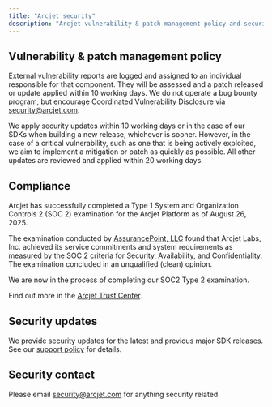 ```yaml
---
title: "Arcjet security"
description: "Arcjet vulnerability & patch management policy and security contact details."
---
```


## Vulnerability & patch management policy

External vulnerability reports are logged and assigned to an individual
responsible for that component. They will be assessed and a patch released or
update applied within 10 working days. We do not operate a bug bounty program,
but encourage Coordinated Vulnerability Disclosure via security@arcjet.com.

We apply security updates within 10 working days or in the case of our SDKs when
building a new release, whichever is sooner. However, in the case of a critical
vulnerability, such as one that is being actively exploited, we aim to implement
a mitigation or patch as quickly as possible. All other updates are reviewed and
applied within 20 working days.

## Compliance

Arcjet has successfully completed a Type 1 System and Organization Controls 2
(SOC 2) examination for the Arcjet Platform as of August 26, 2025.

The examination conducted by [AssurancePoint, LLC](https://assurancepoint.cpa/i)
found that Arcjet Labs, Inc. achieved its service commitments and system
requirements as measured by the SOC 2 criteria for Security, Availability, and
Confidentiality. The examination concluded in an unqualified (clean) opinion.

We are now in the process of completing our SOC2 Type 2 examination.

Find out more in the [Arcjet Trust Center](https://trust.arcjet.com/).

## Security updates

We provide security updates for the latest and previous major SDK releases. See
our [support policy](/support) for details.

## Security contact

Please email security@arcjet.com for anything security related.
